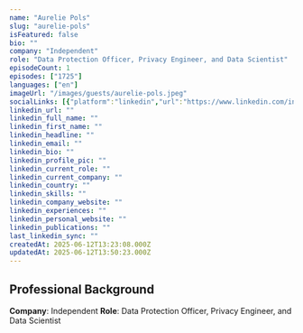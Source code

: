 ```yaml
---
name: "Aurelie Pols"
slug: "aurelie-pols"
isFeatured: false
bio: ""
company: "Independent"
role: "Data Protection Officer, Privacy Engineer, and Data Scientist"
episodeCount: 1
episodes: ["1725"]
languages: ["en"]
imageUrl: "/images/guests/aurelie-pols.jpeg"
socialLinks: [{"platform":"linkedin","url":"https://www.linkedin.com/in/aureliepols/"}]
linkedin_url: ""
linkedin_full_name: ""
linkedin_first_name: ""
linkedin_headline: ""
linkedin_email: ""
linkedin_bio: ""
linkedin_profile_pic: ""
linkedin_current_role: ""
linkedin_current_company: ""
linkedin_country: ""
linkedin_skills: ""
linkedin_company_website: ""
linkedin_experiences: ""
linkedin_personal_website: ""
linkedin_publications: ""
last_linkedin_sync: ""
createdAt: 2025-06-12T13:23:08.000Z
updatedAt: 2025-06-12T13:50:23.000Z
---
```


## Professional Background

**Company**: Independent
**Role**: Data Protection Officer, Privacy Engineer, and Data Scientist
